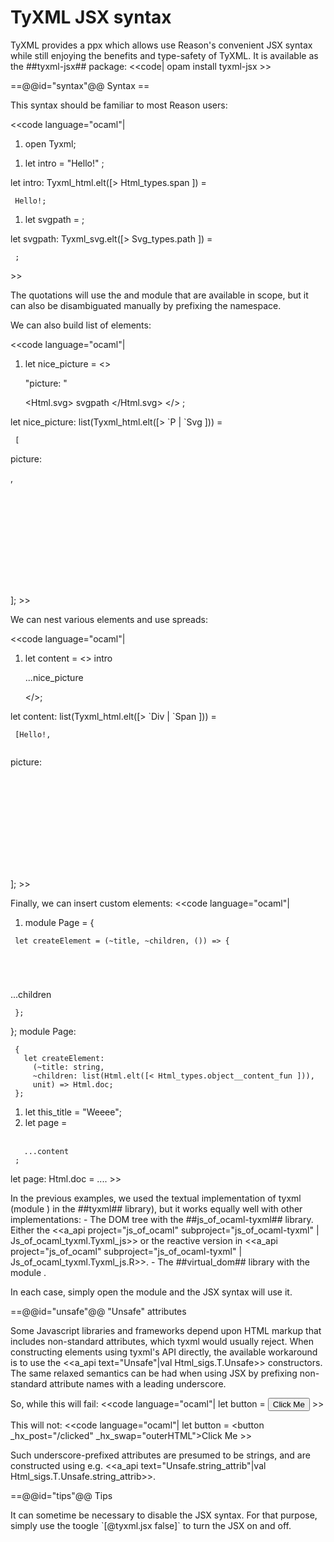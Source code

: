 = TyXML JSX syntax =

TyXML provides a ppx which allows use Reason's convenient JSX syntax
while still enjoying the benefits and type-safety of TyXML.
It is available as the ##tyxml-jsx## package:
<<code|
opam install tyxml-jsx
>>

==@@id="syntax"@@ Syntax ==

This syntax should be familiar to most Reason users:

<<code language="ocaml"|
# open Tyxml;

# let intro = <span id="hello"> "Hello!" </span>;
let intro: Tyxml_html.elt([> Html_types.span ]) =
  <span id="hello">Hello!</span>;

# let svgpath = <path d="M 0 1 L 1 0" />;
let svgpath: Tyxml_svg.elt([> Svg_types.path ]) =
  <path d="M 0 1 L 1 0"></path>;
>>

The quotations will use the {{{Html}}} and {{{Svg}}} module that are available in scope, but it can also be disambiguated manually by prefixing the namespace.

We can also build list of elements:

<<code language="ocaml"|
# let nice_picture = <> <p>"picture: "</p> <Html.svg> svgpath </Html.svg> </> ;
let nice_picture: list(Tyxml_html.elt([> `P | `Svg ])) =
  [<p>picture: </p>,
   <svg><path d="M 0 1 L 1 0"></path></svg>];
>>

We can nest various elements and use spreads:

<<code language="ocaml"|
# let content = <> intro <div class_="content"> ...nice_picture </div> </>;
let content: list(Tyxml_html.elt([> `Div | `Span ])) =
  [<span id="hello">Hello!</span>,
   <div class="content"><p>picture: </p><svg><path d="M 0 1 L 1 0"></path></svg></div>];
>>

Finally, we can insert custom elements:
<<code language="ocaml"|
# module Page = {
  let createElement = (~title, ~children, ()) => {
    <html>
      <head>
        <title> {Html.txt(title)} </title>
        <link rel="stylesheet" href="home.css" />
      </head>
      <body> ...children </body>
    </html>
  };
};
module Page:
  {
    let createElement:
      (~title: string,
      ~children: list(Html.elt([< Html_types.object__content_fun ])),
      unit) => Html.doc;
  };

# let this_title = "Weeee";
# let page = 
  <Page title=this_title>
    ...content
  </Page>;
let page: Html.doc = ....
>>

In the previous examples, we used the textual implementation of tyxml (module {{{Tyxml}}}) in the ##tyxml## library), but it works equally well
with other implementations:
- The DOM tree with the ##js_of_ocaml-tyxml## library. Either the <<a_api project="js_of_ocaml" subproject="js_of_ocaml-tyxml" | Js_of_ocaml_tyxml.Tyxml_js>> or the reactive 
version in <<a_api project="js_of_ocaml" subproject="js_of_ocaml-tyxml" | Js_of_ocaml_tyxml.Tyxml_js.R>>.
- The ##virtual_dom## library with the module {{{Virtual_dom.Tyxml}}}.

In each case, simply open the module and the JSX syntax will use it.

==@@id="unsafe"@@ "Unsafe" attributes

Some Javascript libraries and frameworks depend upon HTML markup that includes non-standard
attributes, which tyxml would usually reject. When constructing elements using tyxml's API directly,
the available workaround is to use the <<a_api text="Unsafe"|val Html_sigs.T.Unsafe>> constructors.
The same relaxed semantics can be had when using JSX by prefixing non-standard attribute names
with a leading underscore.

So, while this will fail:
<<code language="ocaml"|
let button = <button hx_post="/clicked" hx_swap="outerHTML">Click Me</button>
>>

This will not:
<<code language="ocaml"|
let button = <button _hx_post="/clicked" _hx_swap="outerHTML">Click Me</button>
>>

Such underscore-prefixed attributes are presumed to be strings, and are constructed using e.g.
<<a_api text="Unsafe.string_attrib"|val Html_sigs.T.Unsafe.string_attrib>>.

==@@id="tips"@@ Tips

It can sometime be necessary to disable the JSX syntax. For that purpose, simply use the toogle `[@tyxml.jsx false]` to turn the JSX on and off.
